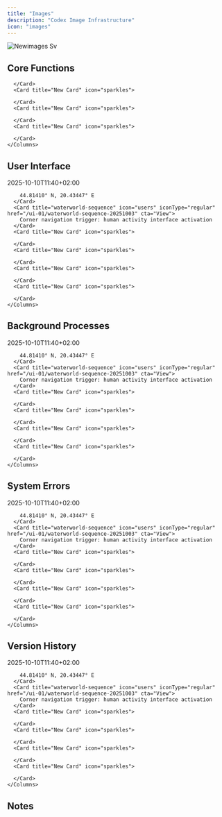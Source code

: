```yaml
---
title: "Images"
description: "Codex Image Infrastructure"
icon: "images"
---
```


![Newimages Sv](/images/newimages.svg)

## Core Functions

<AccordionGroup>
  <Accordion title="DataSet (GOP)" icon="atom-simple" iconType="solid">
    <Columns cols={2}>
      <Card title="New Card" icon="sparkles">
        
      </Card>
      <Card title="New Card" icon="sparkles">
        
      </Card>
      <Card title="New Card" icon="sparkles">
        
      </Card>
      <Card title="New Card" icon="sparkles">
        
      </Card>
    </Columns>
  </Accordion>
</AccordionGroup>

## User Interface

<AccordionGroup>
  <Accordion title="DataSet (GOP)" icon="atom-simple" iconType="solid">
    <Columns cols={2}>
      <Card title="self.location = Zemun" icon="image" iconType="regular" href="/images/IMG_46212.jpeg" img="/images/IMG_46212.jpeg">
        2025-10-10T11:40+02:00

        44.81410° N, 20.43447° E
      </Card>
      <Card title="waterworld-sequence" icon="users" iconType="regular" href="/ui-01/waterworld-sequence-20251003" cta="View">
        Corner navigation trigger: human activity interface activation
      </Card>
      <Card title="New Card" icon="sparkles">
        
      </Card>
      <Card title="New Card" icon="sparkles">
        
      </Card>
      <Card title="New Card" icon="sparkles">
        
      </Card>
      <Card title="New Card" icon="sparkles">
        
      </Card>
    </Columns>
  </Accordion>
</AccordionGroup>

## Background Processes

<AccordionGroup>
  <Accordion title="DataSet (GOP)" icon="atom-simple" iconType="solid">
    <Columns cols={2}>
      <Card title="self.location = Zemun" icon="image" iconType="regular" href="/images/IMG_46212.jpeg" img="/images/IMG_46212.jpeg">
        2025-10-10T11:40+02:00

        44.81410° N, 20.43447° E
      </Card>
      <Card title="waterworld-sequence" icon="users" iconType="regular" href="/ui-01/waterworld-sequence-20251003" cta="View">
        Corner navigation trigger: human activity interface activation
      </Card>
      <Card title="New Card" icon="sparkles">
        
      </Card>
      <Card title="New Card" icon="sparkles">
        
      </Card>
      <Card title="New Card" icon="sparkles">
        
      </Card>
      <Card title="New Card" icon="sparkles">
        
      </Card>
    </Columns>
  </Accordion>
</AccordionGroup>

## System Errors

<AccordionGroup>
  <Accordion title="DataSet (GOP)" icon="atom-simple" iconType="solid">
    <Columns cols={2}>
      <Card title="self.location = Zemun" icon="image" iconType="regular" href="/images/IMG_46212.jpeg" img="/images/IMG_46212.jpeg">
        2025-10-10T11:40+02:00

        44.81410° N, 20.43447° E
      </Card>
      <Card title="waterworld-sequence" icon="users" iconType="regular" href="/ui-01/waterworld-sequence-20251003" cta="View">
        Corner navigation trigger: human activity interface activation
      </Card>
      <Card title="New Card" icon="sparkles">
        
      </Card>
      <Card title="New Card" icon="sparkles">
        
      </Card>
      <Card title="New Card" icon="sparkles">
        
      </Card>
      <Card title="New Card" icon="sparkles">
        
      </Card>
    </Columns>
  </Accordion>
</AccordionGroup>

## Version History

<AccordionGroup>
  <Accordion title="DataSet (GOP)" icon="atom-simple" iconType="solid">
    <Columns cols={2}>
      <Card title="self.location = Zemun" icon="image" iconType="regular" href="/images/IMG_46212.jpeg" img="/images/IMG_46212.jpeg">
        2025-10-10T11:40+02:00

        44.81410° N, 20.43447° E
      </Card>
      <Card title="waterworld-sequence" icon="users" iconType="regular" href="/ui-01/waterworld-sequence-20251003" cta="View">
        Corner navigation trigger: human activity interface activation
      </Card>
      <Card title="New Card" icon="sparkles">
        
      </Card>
      <Card title="New Card" icon="sparkles">
        
      </Card>
      <Card title="New Card" icon="sparkles">
        
      </Card>
      <Card title="New Card" icon="sparkles">
        
      </Card>
    </Columns>
  </Accordion>
</AccordionGroup>

## Notes